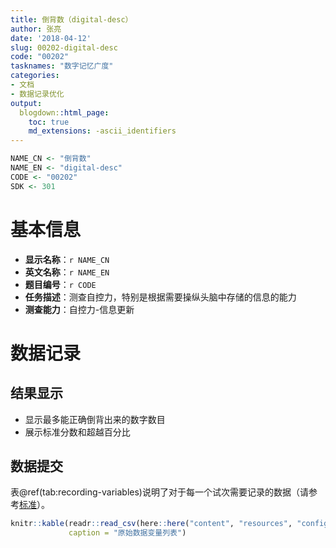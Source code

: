 ```yaml
---
title: 倒背数（digital-desc）
author: 张亮
date: '2018-04-12'
slug: 00202-digital-desc
code: "00202"
tasknames: "数字记忆广度"
categories:
- 文档
- 数据记录优化
output:
  blogdown::html_page:
    toc: true
    md_extensions: -ascii_identifiers
---
```


```r
NAME_CN <- "倒背数"
NAME_EN <- "digital-desc"
CODE <- "00202"
SDK <- 301
```

# 基本信息

* **显示名称**：`r NAME_CN`
* **英文名称**：`r NAME_EN`
* **题目编号**：`r CODE`
* **任务描述**：测查自控力，特别是根据需要操纵头脑中存储的信息的能力
* **测查能力**：自控力-信息更新

# 数据记录

## 结果显示

+ 显示最多能正确倒背出来的数字数目
+ 展示标准分数和超越百分比

## 数据提交

表\@ref(tab:recording-variables)说明了对于每一个试次需要记录的数据（请参考[标准](`r blogdown::shortcode("relref", "standard.html")`)）。

```r
knitr::kable(readr::read_csv(here::here("content", "resources", "config", NAME_EN, "recs.csv")),
             caption = "原始数据变量列表")
```
